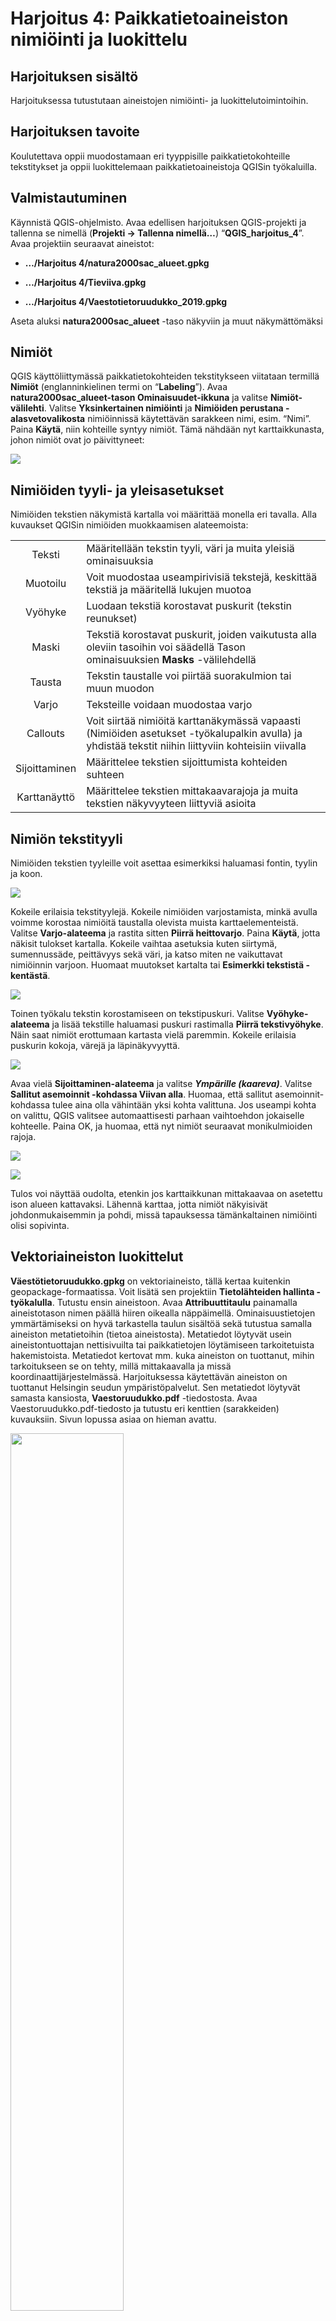 # Harjoitus 4: Paikkatietoaineiston nimiöinti ja luokittelu

## Harjoituksen sisältö

Harjoituksessa tutustutaan aineistojen nimiöinti- ja luokittelutoimintoihin.

## Harjoituksen tavoite

Koulutettava oppii muodostamaan eri tyyppisille paikkatietokohteille tekstitykset ja oppii luokittelemaan paikkatietoaineistoja QGISin työkaluilla.

## Valmistautuminen
Käynnistä QGIS-ohjelmisto. Avaa edellisen harjoituksen QGIS-projekti ja tallenna se nimellä (**Projekti → Tallenna nimellä…**) “**QGIS_harjoitus_4**”.
Avaa projektiin seuraavat aineistot:


-   **.../Harjoitus 4/natura2000sac_alueet.gpkg**

-   **.../Harjoitus 4/Tieviiva.gpkg**

-   **.../Harjoitus 4/Vaestotietoruudukko_2019.gpkg**

Aseta aluksi **natura2000sac_alueet** -taso näkyviin ja muut näkymättömäksi

## Nimiöt

QGIS käyttöliittymässä paikkatietokohteiden tekstitykseen viitataan termillä **Nimiöt** (englanninkielinen termi on “**Labeling**”).
Avaa **natura2000sac_alueet-tason Ominaisuudet-ikkuna** ja valitse **Nimiöt-välilehti**.
Valitse **Yksinkertainen nimiöinti** ja **Nimiöiden perustana -alasvetovalikosta** nimiöinnissä käytettävän sarakkeen nimi, esim. “Nimi”.
Paina **Käytä**, niin kohteille syntyy nimiöt. Tämä nähdään nyt karttaikkunasta, johon nimiöt ovat jo päivittyneet:

![](img/harjoitus_4/image11.png)

## Nimiöiden tyyli- ja yleisasetukset
Nimiöiden tekstien näkymistä kartalla voi määrittää monella eri tavalla. Alla kuvaukset QGISin nimiöiden muokkaamisen alateemoista:

|              |                               |
|:------------:|:--------------------------------------------------------------------------------------------------------------------------|
|Teksti | Määritellään tekstin tyyli, väri ja muita yleisiä ominaisuuksia |
| Muotoilu | Voit muodostaa useampirivisiä tekstejä, keskittää tekstiä ja määritellä lukujen muotoa |
| Vyöhyke  |  Luodaan tekstiä korostavat puskurit (tekstin reunukset)|
| Maski | Tekstiä korostavat puskurit, joiden vaikutusta alla oleviin tasoihin voi säädellä Tason ominaisuuksien **Masks** -välilehdellä|
| Tausta | Tekstin taustalle voi piirtää suorakulmion tai muun muodon|
| Varjo | Teksteille voidaan muodostaa varjo|
| Callouts | Voit siirtää nimiöitä karttanäkymässä vapaasti (Nimiöiden asetukset -työkalupalkin avulla) ja yhdistää tekstit niihin liittyviin kohteisiin viivalla|
| Sijoittaminen | Määrittelee tekstien sijoittumista kohteiden suhteen|
| Karttanäyttö | Määrittelee tekstien mittakaavarajoja ja muita tekstien näkyvyyteen liittyviä asioita|


 
## Nimiön tekstityyli
Nimiöiden tekstien tyyleille voit asettaa esimerkiksi haluamasi fontin, tyylin ja koon.

![](img/harjoitus_4/image24.png)

Kokeile erilaisia tekstityylejä. Kokeile nimiöiden varjostamista, minkä avulla voimme korostaa nimiöitä taustalla olevista muista karttaelementeistä. Valitse **Varjo-alateema** ja rastita sitten **Piirrä heittovarjo**. Paina **Käytä**, jotta näkisit tulokset kartalla. Kokeile vaihtaa asetuksia kuten siirtymä, sumennussäde, peittävyys sekä väri, ja katso miten ne vaikuttavat nimiöinnin varjoon. Huomaat muutokset kartalta tai **Esimerkki tekstistä -kentästä**.

![](img/harjoitus_4/image8.png)

Toinen työkalu tekstin korostamiseen on tekstipuskuri. Valitse **Vyöhyke-alateema** ja lisää tekstille haluamasi puskuri rastimalla **Piirrä tekstivyöhyke**. Näin saat nimiöt erottumaan kartasta vielä paremmin. Kokeile erilaisia puskurin kokoja, värejä ja läpinäkyvyyttä.

![](img/harjoitus_4/image5.png)

Avaa vielä **Sijoittaminen-alateema** ja valitse ***Ympärille (kaareva)***. Valitse **Sallitut asemoinnit -kohdassa Viivan alla**. Huomaa, että sallitut asemoinnit-kohdassa tulee aina olla vähintään yksi kohta valittuna. Jos useampi kohta on valittu, QGIS valitsee automaattisesti parhaan vaihtoehdon jokaiselle kohteelle. Paina OK, ja huomaa, että nyt nimiöt seuraavat monikulmioiden rajoja.

![](img/harjoitus_4/image19.png)

![](img/harjoitus_4/image10.png)

Tulos voi näyttää oudolta, etenkin jos karttaikkunan mittakaavaa on asetettu ison alueen kattavaksi. Lähennä karttaa, jotta nimiöt näkyisivät johdonmukaisemmin ja pohdi, missä tapauksessa tämänkaltainen nimiöinti olisi sopivinta.



## Vektoriaineiston luokittelut 

**Väestötietoruudukko.gpkg** on vektoriaineisto, tällä kertaa kuitenkin geopackage-formaatissa. Voit lisätä sen projektiin **Tietolähteiden hallinta -työkalulla**.
Tutustu ensin aineistoon. Avaa **Attribuuttitaulu** painamalla aineistotason nimen päällä hiiren oikealla näppäimellä. Ominaisuustietojen ymmärtämiseksi on hyvä tarkastella taulun sisältöä sekä tutustua samalla aineiston metatietoihin (tietoa aineistosta). Metatiedot löytyvät usein aineistontuottajan nettisivuilta tai paikkatietojen löytämiseen tarkoitetuista hakemistoista. Metatiedot kertovat mm. kuka aineiston on tuottanut, mihin tarkoitukseen se on tehty, millä mittakaavalla ja missä koordinaattijärjestelmässä. 
Harjoituksessa käytettävän aineiston on tuottanut Helsingin seudun ympäristöpalvelut. Sen metatiedot löytyvät samasta kansiosta, **Vaestoruudukko.pdf** -tiedostosta. Avaa Vaestoruudukko.pdf-tiedosto ja tutustu eri kenttien (sarakkeiden) kuvauksiin. Sivun lopussa asiaa on hieman avattu.

![](img/harjoitus_4/image25.png){width=60%}

Ominaisuustietotauluissa sarakkeiden nimet ovat usein lyhennetyssä muodossa. Sarakkeiden merkitystä on tyypillisesti hiukan vaikea päätellä lyhenteistä. Tässä tapauksessa silmiinpistävää on lisäksi, että taulukossa luku 99 toistuu useaan otteeseen. Metatietojen avulla voimme kuitenkin selvittää muun muassa, miten ASUKKAITA sarakkeen tiedot on laskettu sekä millä tavalla tiedot on poistettu ruuduissa, joissa asuu 0-4 asukasta. IKA-sarakkeet sisältävät asukkaiden määrät ikäluokittain, mutta niille on annettu arvo 99 aina kun ruudukon asukasmäärä on ollut alle 100.

Tarkastele aineistoa myös kartalla. Huomaatko yhden ruudun, joka näyttää sijaitsevan kaukana kaakossa keskellä merta?

![](img/harjoitus_4/image18.png){width=60%}

Irralliseen ruutuun on tässä aineistossa sijoitettu kaikki ne pk-seudun asukkaat, joilla ei ole vakituista kotiosoitetta. Info-työkalulla nähdään, että tämän ruudun asukasmäärä on kymmenkertaisesti suurempi kuin minkään muun aineiston ruudun. Se siis vääristää luokittelua ja aineistosta laskettuja tilastoja (mm. keskimääräinen asukastiheys ruutua kohti).

Suodatetaan tämä ruutu pois aineistosta: laita editointi päälle ja klikkaa tason nimeä hiiren oikealla ja valitse **Suodata…** Kirjoita (tai valitse tietokentistä ja operaattoreista klikkaamalla) suodatuslausekkeeksi **ASUKKAITA < 5000**. Voit testata suodatuksen toimivuutta klikkaamalla **Testaa**.

![](img/harjoitus_4/image21.png){width=70%}

Nyt QGIS näyttää aineistostasi vain ne ruudut, jotka täyttävät annetun ehdon eli joiden kokonaisasukasmäärä on alle 5000.
Paikkatietoineiston ymmärtäminen ennen sen käsittelyä on välttämätöntä. Voimme nyt esimerkiksi päättää, että haluamme tuottaa teemakartan ASUKKAITA-sarakkeen tietojen pohjalta. Näin pystymme myös paremmin tulkitsemaan karttaa ja valitsemaan visualisointia varten sopivat asetukset.
Avaa tason ominaisuudet ja valitse tason kuvaustekniikaksi **Porrastettu**.
Aseta vielä oheisen kuvan mukaiset **Sarake-, Liukuväri-, Tila- ja Luokat-määrittelyt**.

![](img/harjoitus_4/image3.png){width=60%}

Kun olet saanut ne asetettua, paina **Luokittele**, niin luokitus tulee näkyviin.
Voit myös muokata manuaalisesti arvovälejä kaksoisklikkaamalla **Arvot-saraketta** tai luokkien nimiä kaksoisklikkaamalla **Selite-saraketta**. Luokkien nimet näkyvät **Tasot-paneelissa** ja myös karttatulosteen selitteessä.
Paina **Käytä**, niin näet muutokset kartalla. Karttanäytölle pitäisi muodostua jokseenkin tämän näköinen tilastoteemakartta.

![](img/harjoitus_4/image7.png)

Jos **Tasot-paneelissasi** ei näy selitettä, paina tason nimen vasemmalla olevaa pientä nuolta ja selitteet avautuvat tason alle kuvan mukaisesti.
Palaa vielä **Kuvaustekniikka-asetuksiin** ja kokeile **Tila → Tasaväli** ja vaihda **Luokat**. Voit hävittää olemassa olevat luokat painamalla **Poista kaikki** (Delete All) ja sitten uudelleen luokitella painamalla **Luokittele**.
Kokeile myös vaihtaa  luokkien lukumäärää, luokitustapoja ja värityksiä, kunnes löydät mielestäsi sopivan tuloksen.

![](img/harjoitus_4/image17.png)

Voit vertailla eri luokittelumenetelmiä ja tutkia aineiston jakaumaa histogrammin avulla. Histogrammi löytyy omalta välilehdeltään. Paina **Load values** saadaksesi histogrammin ja luokkien rajat näkyviin.

![](img/harjoitus_4/image22.png){width=60%}

![](img/harjoitus_4/image6.png)

Muuta vielä **Symbolityyliä**. Avaa uudelleen tason ominaisuustiedot ja paina  **Muuta…** 
**Symbolin valitsija -ikkuna** aukene. Valitse soveltuva kuviointi monikulmioille. Valitse sitten **Yksinkertainen täyttö** symbolitasolle ja aseta **Piirron tyyliksi Ei viivaa**. Paina **OK** ja **OK**. Zoomaa karttaan tutkimaan tulosta ja palaa tyyliasetuksiin, jos haluat tehdä vielä muutoksia.



## Lisätehtävä: nimiöiden piirtäminen
Loitonna karttanäkymää siten, että kaikki tasojesi kohteet tulevat näkyville. Voit tehdä tämän seuraavan työkalun avulla: 

![](img/harjoitus_4/image15.jpg)

Joissakin tapauksissa olisi hyödyllistä määrittää nimiöt eri mittakaavoille erikseen.
Avaa taas **natura2000sac_alueet-tason ominaisuudet** ja valitse **Nimiöt-sivupalkista** ja **Piirtäminen-alateema**. Rastita **Show all labels for this layer (including colliding labels)**, varmista, ettei mittakaavaperusteinen näkyvyys ole valittuna ja paina **Käytä**. Nimiöiden piirtämiseen menee hetki, koska kaikki kartalla näkyvät monikulmiot nimetään. Kun kartta on piirtynyt huomaat, ettei kannata nimiöidä kaikkia monikulmioita kyseisellä mittakaavalla. Rastita tämä asetus pois päältä ja paina Käytä. Huomaa, että oletuksena QGIS jättää piirtämättä toisiinsa törmäävät nimiöt.
Rastita päälle **Mittakaavaperusteinen näkyvyys** ja laita **Maksimi-kentän arvoksi** 500 000:

![](img/harjoitus_4/image12.png)

Paina **OK**. Natura-kohteiden nimiöt eivät enää näy 1:500 000 mittakaavan ulkopuolella. Lähennä karttaan, kunnes nimiöt näkyvät uudelleen. 
Voit myös testata muita tekstittämiseen liittyviä edistyneempiä toimia. Voit muun muassa ohjata nimiöiden tekstejä lausekepohjaisesti käyttämällä merkkijonoja QGISin lauseke-työkalulla:

![](img/harjoitus_4/image20.png)

Kokeile yhdistää kaksi saraketta samaan nimiöön **|| -merkin** avulla esimerkiksi seuraavalla tavalla: "**sarake1 || sarake2**". Uuden rivin saat komennolla **``‘\n’``** . Huomaa, miten **Tuloksen esikatselu -kohtaan** tulee esille nimiöinnin oletettu tulos (aineistosta otetuilla esimerkkiarvoilla). 

![](img/harjoitus_4/image1.png)


